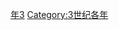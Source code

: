 {{Catnav|頁面分類|历史|歷史時代|年|3世纪各年}}

{{catmore}}
{{Commons category|253}}

[[Category:250年代|年3]]
[[Category:3世纪各年|Category:3世纪各年]]